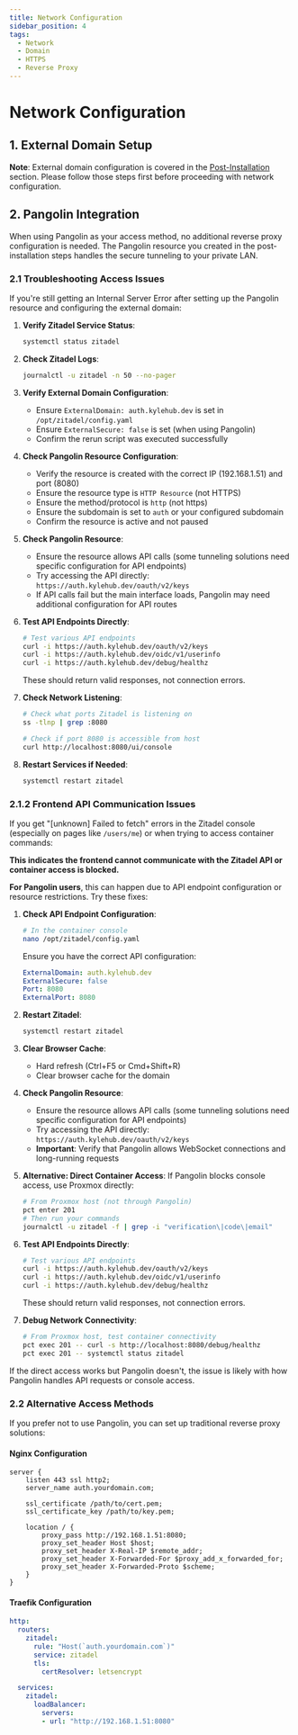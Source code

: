 ```yaml
---
title: Network Configuration
sidebar_position: 4
tags:
  - Network
  - Domain
  - HTTPS
  - Reverse Proxy
---
```


# Network Configuration

## 1. External Domain Setup

**Note**: External domain configuration is covered in the [Post-Installation](post-installation.mdx#41-set-external-domain) section. Please follow those steps first before proceeding with network configuration.

## 2. Pangolin Integration

When using Pangolin as your access method, no additional reverse proxy configuration is needed. The Pangolin resource you created in the post-installation steps handles the secure tunneling to your private LAN.

### 2.1 Troubleshooting Access Issues

If you're still getting an Internal Server Error after setting up the Pangolin resource and configuring the external domain:

1. **Verify Zitadel Service Status**:
   ```bash
   systemctl status zitadel
   ```

2. **Check Zitadel Logs**:
   ```bash
   journalctl -u zitadel -n 50 --no-pager
   ```

3. **Verify External Domain Configuration**:
   - Ensure `ExternalDomain: auth.kylehub.dev` is set in `/opt/zitadel/config.yaml`
   - Ensure `ExternalSecure: false` is set (when using Pangolin)
   - Confirm the rerun script was executed successfully

4. **Check Pangolin Resource Configuration**:
   - Verify the resource is created with the correct IP (192.168.1.51) and port (8080)
   - Ensure the resource type is `HTTP Resource` (not HTTPS)
   - Ensure the method/protocol is `http` (not https)
   - Ensure the subdomain is set to `auth` or your configured subdomain
   - Confirm the resource is active and not paused

5. **Check Pangolin Resource**:
   - Ensure the resource allows API calls (some tunneling solutions need specific configuration for API endpoints)
   - Try accessing the API directly: `https://auth.kylehub.dev/oauth/v2/keys`
   - If API calls fail but the main interface loads, Pangolin may need additional configuration for API routes

6. **Test API Endpoints Directly**:
   ```bash
   # Test various API endpoints
   curl -i https://auth.kylehub.dev/oauth/v2/keys
   curl -i https://auth.kylehub.dev/oidc/v1/userinfo
   curl -i https://auth.kylehub.dev/debug/healthz
   ```
   These should return valid responses, not connection errors.

6. **Check Network Listening**:
   ```bash
   # Check what ports Zitadel is listening on
   ss -tlnp | grep :8080
   
   # Check if port 8080 is accessible from host
   curl http://localhost:8080/ui/console
   ```

7. **Restart Services if Needed**:
   ```bash
   systemctl restart zitadel
   ```

### 2.1.2 Frontend API Communication Issues

If you get "[unknown] Failed to fetch" errors in the Zitadel console (especially on pages like `/users/me`) or when trying to access container commands:

**This indicates the frontend cannot communicate with the Zitadel API or container access is blocked.**

**For Pangolin users**, this can happen due to API endpoint configuration or resource restrictions. Try these fixes:

1. **Check API Endpoint Configuration**:
   ```bash
   # In the container console
   nano /opt/zitadel/config.yaml
   ```
   
   Ensure you have the correct API configuration:
   ```yaml
   ExternalDomain: auth.kylehub.dev
   ExternalSecure: false
   Port: 8080
   ExternalPort: 8080
   ```

2. **Restart Zitadel**:
   ```bash
   systemctl restart zitadel
   ```

3. **Clear Browser Cache**:
   - Hard refresh (Ctrl+F5 or Cmd+Shift+R)
   - Clear browser cache for the domain

4. **Check Pangolin Resource**:
   - Ensure the resource allows API calls (some tunneling solutions need specific configuration for API endpoints)
   - Try accessing the API directly: `https://auth.kylehub.dev/oauth/v2/keys`
   - **Important**: Verify that Pangolin allows WebSocket connections and long-running requests

5. **Alternative: Direct Container Access**:
   If Pangolin blocks console access, use Proxmox directly:
   ```bash
   # From Proxmox host (not through Pangolin)
   pct enter 201
   # Then run your commands
   journalctl -u zitadel -f | grep -i "verification\|code\|email"
   ```

6. **Test API Endpoints Directly**:
   ```bash
   # Test various API endpoints
   curl -i https://auth.kylehub.dev/oauth/v2/keys
   curl -i https://auth.kylehub.dev/oidc/v1/userinfo
   curl -i https://auth.kylehub.dev/debug/healthz
   ```
   These should return valid responses, not connection errors.

7. **Debug Network Connectivity**:
   ```bash
   # From Proxmox host, test container connectivity
   pct exec 201 -- curl -s http://localhost:8080/debug/healthz
   pct exec 201 -- systemctl status zitadel
   ```

If the direct access works but Pangolin doesn't, the issue is likely with how Pangolin handles API requests or console access.

### 2.2 Alternative Access Methods

If you prefer not to use Pangolin, you can set up traditional reverse proxy solutions:

#### Nginx Configuration
```nginx
server {
    listen 443 ssl http2;
    server_name auth.yourdomain.com;

    ssl_certificate /path/to/cert.pem;
    ssl_certificate_key /path/to/key.pem;

    location / {
        proxy_pass http://192.168.1.51:8080;
        proxy_set_header Host $host;
        proxy_set_header X-Real-IP $remote_addr;
        proxy_set_header X-Forwarded-For $proxy_add_x_forwarded_for;
        proxy_set_header X-Forwarded-Proto $scheme;
    }
}
```

#### Traefik Configuration
```yaml
http:
  routers:
    zitadel:
      rule: "Host(`auth.yourdomain.com`)"
      service: zitadel
      tls:
        certResolver: letsencrypt

  services:
    zitadel:
      loadBalancer:
        servers:
        - url: "http://192.168.1.51:8080"
```